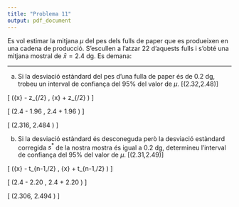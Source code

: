 ```yaml
---
title: "Problema 11"
output: pdf_document
---
```


Es vol estimar la mitjana $\mu$ del pes dels fulls de paper que es produeixen en una cadena de producció. S'escullen a l'atzar 22 d'aquests fulls i s'obté una mitjana mostral de $\bar{x}=2.4$ dg. Es demana:

----------

 a) Si la desviació estàndard del pes d'una fulla de paper és de 0.2 dg, trobeu un interval de confiança del 95% del valor de $\mu$. [(2.32,2.48)]

\[
\mu \in \left(\bar{x} - z_{\alpha/2} \frac{\sigma}{\sqrt{n}}, \bar{x} + z_{\alpha/2} \frac{\sigma}{\sqrt{n}}\right) \mbox{ amb 95\% confiança}
\]

\[
\mu \in \left(2.4 - 1.96 \frac{0.2}{\sqrt{22}}, 2.4 + 1.96 \frac{0.2}{\sqrt{22}}\right) \mbox{ amb 95\% confiança}
\]

\[
\mu \in \left(2.316, 2.484 \right) \mbox{ amb 95\% confiança}
\]

b.	Si la desviació estàndard és desconeguda però la desviació estàndard corregida  $s^*$ de la nostra mostra és igual a 0.2 dg, determineu l'interval de confiança del 95% del valor de $\mu$. [(2.31,2.49)]

\[
\mu \in \left(\bar{x} - t_{n-1,\alpha/2} \frac{s^*}{\sqrt{n}}, \bar{x} + t_{n-1,\alpha/2} \frac{s^*}{\sqrt{n}}\right) \mbox{ amb 95\% confiança}
\]

\[
\mu \in \left(2.4 - 2.20 \frac{0.2}{\sqrt{22}}, 2.4 + 2.20 \frac{0.2}{\sqrt{22}}\right) \mbox{ amb 95\% confiança}
\]

\[
\mu \in \left(2.306, 2.494 \right) \mbox{ amb 95\% confiança}
\]